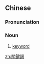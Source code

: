 {{also|关键词}}
==Chinese==
{{zh-forms|s=关键词|type=21}}

===Pronunciation===
{{zh-pron
|m=guānjiàncí
|c=gwaan1 gin6 ci4
|cat=n
}}

===Noun===
{{zh-noun}}

# [[keyword]]

[[zh:關鍵詞]]